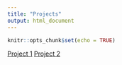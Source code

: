 ```yaml
---
title: "Projects"
output: html_document
---
```


```r
knitr::opts_chunk$set(echo = TRUE)
```

[Project 1](/project1/)
[Project 2](/project2/)